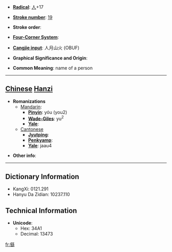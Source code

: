 * '''[[Wiktionary:Chinese radical index| Radical]]''': [[Wiktionary:Chinese radical index 人|人]]+17

* '''[[Wiktionary:Chinese total strokes index|Stroke number]]''': [[Wiktionary:Chinese total strokes index 19|19]]

* '''Stroke order''': 

* '''[[Wiktionary:Chinese four corner index|Four-Corner System]]''': 

* '''[[Wiktionary:Chinese Cangjie index|Cangjie input]]''': 人月山火 (OBUF)

* '''Graphical Significance and Origin''': 

* '''Common Meaning''': name of a person

----

== [[Chinese]] [[Hanzi]] ==

* '''Romanizations'''
** [[Mandarin]]:
*** '''[[Pinyin]]''': yóu (you2)
*** '''[[Wade-Giles]]''': yu<sup>2</sup>
*** '''[[Yale]]''': 
**[[Cantonese]]
***'''[[Jyutping]]''':
***'''[[Penkyamp]]''': 
***'''[[Yale]]''': jaau4

* '''Other info''': 

----

== Dictionary Information ==

* KangXi: 0121.291
* Hanyu Da Zidian: 10237.110

== Technical Information ==

* '''Unicode''':
** Hex: 34A1
** Decimal: 13473
[[fr:㒡]]